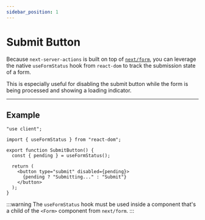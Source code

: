 ```yaml
---
sidebar_position: 1
---
```


# Submit Button

Because `next-server-actions` is built on top of [`next/form`](https://nextjs.org/docs/app/api-reference/components/form), you can leverage the native `useFormStatus` hook from `react-dom` to track the submission state of a form.

This is especially useful for disabling the submit button while the form is being processed and showing a loading indicator.

---

## Example

```tsx title="app/_components/submit-button.tsx"
"use client";

import { useFormStatus } from "react-dom";

export function SubmitButton() {
  const { pending } = useFormStatus();

  return (
    <button type="submit" disabled={pending}>
      {pending ? "Submitting..." : "Submit"}
    </button>
  );
}
```

:::warning
 The `useFormStatus` hook must be used inside a component that's a child of the `<Form>` component from `next/form`.
:::
